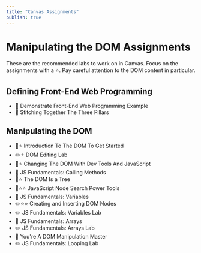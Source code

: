 ```yaml
---
title: "Canvas Assignments"
publish: true
---
```


# Manipulating the DOM Assignments

These are the recommended labs to work on in Canvas. Focus on the assignments with a ⭐. Pay careful attention to the DOM content in particular.

## Defining Front-End Web Programming
- 📖 Demonstrate Front-End Web Programming Example
- 📖 Stitching Together The Three Pillars

## Manipulating the DOM
- 📖⭐️ Introduction To The DOM To Get Started
- ✏️⭐️ DOM Editing Lab
- 📖⭐️ Changing The DOM With Dev Tools And JavaScript
- 📖 JS Fundamentals: Calling Methods
- 📖⭐️ The DOM Is a Tree
- 📖⭐️⭐️ JavaScript Node Search Power Tools
- 📖 JS Fundamentals: Variables
- ✏️⭐️⭐️ Creating and Inserting DOM Nodes
- ✏️ JS Fundamentals: Variables Lab
- 📖 JS Fundamentals: Arrays
- ✏️ JS Fundamentals: Arrays Lab
- 📖 You're A DOM Manipulation Master
- ✏️ JS Fundamentals: Looping Lab
